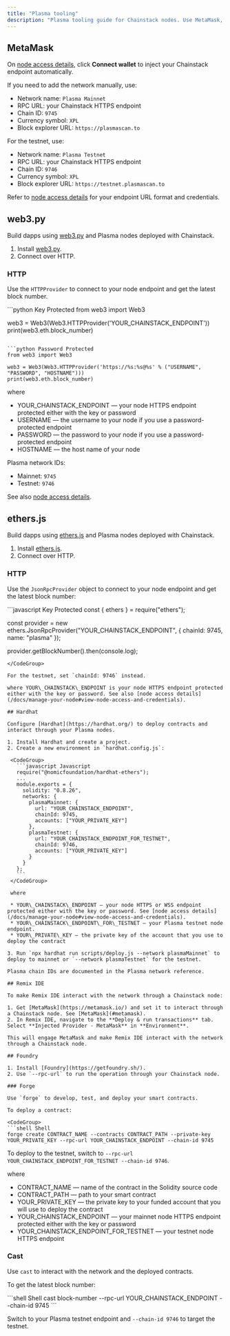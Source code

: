 ```yaml
---
title: "Plasma tooling"
description: "Plasma tooling guide for Chainstack nodes. Use MetaMask, web3.py, ethers.js, Hardhat, Foundry, and Remix with Plasma mainnet and testnet."
---
```


## MetaMask

On [node access details](/docs/manage-your-node#view-node-access-and-credentials), click **Connect wallet** to inject your Chainstack endpoint automatically.

If you need to add the network manually, use:

* Network name: `Plasma Mainnet`
* RPC URL: your Chainstack HTTPS endpoint
* Chain ID: `9745`
* Currency symbol: `XPL`
* Block explorer URL: `https://plasmascan.to`

For the testnet, use:

* Network name: `Plasma Testnet`
* RPC URL: your Chainstack HTTPS endpoint
* Chain ID: `9746`
* Currency symbol: `XPL`
* Block explorer URL: `https://testnet.plasmascan.to`

Refer to [node access details](/docs/manage-your-node#view-node-access-and-credentials) for your endpoint URL format and credentials.

## web3.py

Build dapps using [web3.py](https://github.com/ethereum/web3.py) and Plasma nodes deployed with Chainstack.

1. Install [web3.py](https://web3py.readthedocs.io/).
2. Connect over HTTP.

### HTTP

Use the `HTTPProvider` to connect to your node endpoint and get the latest block number.

<CodeGroup>
  ```python Key Protected
  from web3 import Web3

  web3 = Web3(Web3.HTTPProvider('YOUR_CHAINSTACK_ENDPOINT'))
  print(web3.eth.block_number)
  ```

  ```python Password Protected
  from web3 import Web3

  web3 = Web3(Web3.HTTPProvider('https://%s:%s@%s' % ("USERNAME", "PASSWORD", "HOSTNAME")))
  print(web3.eth.block_number)
  ```
</CodeGroup>

where

* YOUR\_CHAINSTACK\_ENDPOINT — your node HTTPS endpoint protected either with the key or password
* USERNAME — the username to your node if you use a password-protected endpoint
* PASSWORD — the password to your node if you use a password-protected endpoint
* HOSTNAME — the host name of your node

Plasma network IDs:

* Mainnet: `9745`
* Testnet: `9746`

See also [node access details](/docs/manage-your-node#view-node-access-and-credentials).

## ethers.js

Build dapps using [ethers.js](https://github.com/ethers-io/ethers.js/) and Plasma nodes deployed with Chainstack.

1. Install [ethers.js](https://www.npmjs.com/package/ethers).
2. Connect over HTTP.

### HTTP

Use the `JsonRpcProvider` object to connect to your node endpoint and get the latest block number:

<CodeGroup>
  ```javascript Key Protected
  const { ethers } = require("ethers");

  const provider = new ethers.JsonRpcProvider("YOUR_CHAINSTACK_ENDPOINT", {
    chainId: 9745,
    name: "plasma"
  });

  provider.getBlockNumber().then(console.log);
  ```
</CodeGroup>

For the testnet, set `chainId: 9746` instead.

where YOUR\_CHAINSTACK\_ENDPOINT is your node HTTPS endpoint protected either with the key or password. See also [node access details](/docs/manage-your-node#view-node-access-and-credentials).

## Hardhat

Configure [Hardhat](https://hardhat.org/) to deploy contracts and interact through your Plasma nodes.

1. Install Hardhat and create a project.
2. Create a new environment in `hardhat.config.js`:

   <CodeGroup>
     ```javascript Javascript
     require("@nomicfoundation/hardhat-ethers");
     ...
     module.exports = {
       solidity: "0.8.26",
       networks: {
         plasmaMainnet: {
           url: "YOUR_CHAINSTACK_ENDPOINT",
           chainId: 9745,
           accounts: ["YOUR_PRIVATE_KEY"]
         },
         plasmaTestnet: {
           url: "YOUR_CHAINSTACK_ENDPOINT_FOR_TESTNET",
           chainId: 9746,
           accounts: ["YOUR_PRIVATE_KEY"]
         }
       }
     };
     ```
   </CodeGroup>

   where

   * YOUR\_CHAINSTACK\_ENDPOINT — your node HTTPS or WSS endpoint protected either with the key or password. See [node access details](/docs/manage-your-node#view-node-access-and-credentials).
   * YOUR\_CHAINSTACK\_ENDPOINT\_FOR\_TESTNET — your Plasma testnet node endpoint.
   * YOUR\_PRIVATE\_KEY — the private key of the account that you use to deploy the contract

3. Run `npx hardhat run scripts/deploy.js --network plasmaMainnet` to deploy to mainnet or `--network plasmaTestnet` for the testnet.

Plasma chain IDs are documented in the Plasma network reference.

## Remix IDE

To make Remix IDE interact with the network through a Chainstack node:

1. Get [MetaMask](https://metamask.io/) and set it to interact through a Chainstack node. See [MetaMask](#metamask).
2. In Remix IDE, navigate to the **Deploy & run transactions** tab. Select **Injected Provider - MetaMask** in **Environment**.

This will engage MetaMask and make Remix IDE interact with the network through a Chainstack node.

## Foundry

1. Install [Foundry](https://getfoundry.sh/).
2. Use `--rpc-url` to run the operation through your Chainstack node.

### Forge

Use `forge` to develop, test, and deploy your smart contracts.

To deploy a contract:

<CodeGroup>
  ```shell Shell
  forge create CONTRACT_NAME --contracts CONTRACT_PATH --private-key YOUR_PRIVATE_KEY --rpc-url YOUR_CHAINSTACK_ENDPOINT --chain-id 9745
  ```
</CodeGroup>

To deploy to the testnet, switch to `--rpc-url YOUR_CHAINSTACK_ENDPOINT_FOR_TESTNET --chain-id 9746`.

where

* CONTRACT\_NAME — name of the contract in the Solidity source code
* CONTRACT\_PATH — path to your smart contract
* YOUR\_PRIVATE\_KEY — the private key to your funded account that you will use to deploy the contract
* YOUR\_CHAINSTACK\_ENDPOINT — your mainnet node HTTPS endpoint protected either with the key or password
* YOUR\_CHAINSTACK\_ENDPOINT\_FOR\_TESTNET — your testnet node HTTPS endpoint

### Cast

Use `cast` to interact with the network and the deployed contracts.

To get the latest block number:

<CodeGroup>
  ```shell Shell
  cast block-number --rpc-url YOUR_CHAINSTACK_ENDPOINT --chain-id 9745
  ```
</CodeGroup>

Switch to your Plasma testnet endpoint and `--chain-id 9746` to target the testnet.

